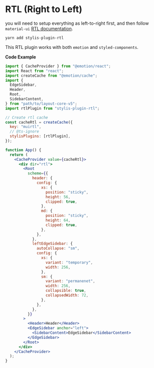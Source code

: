 
<Meta title="Layout v5 (LEGACY)/Feature/Right to Left" />

<style>{`
  .sbdocs-content {
    max-width: 720px;
  }
`}</style>

# RTL (Right to Left)

you will need to setup everything as left-to-right first, and then follow `material-ui` [RTL documentation](https://next.material-ui.com/guides/right-to-left/#steps).

```
yarn add stylis-plugin-rtl
```

This RTL plugin works with both `emotion` and `styled-components`.

**Code Example**

```jsx
import { CacheProvider } from "@emotion/react";
import React from "react";
import createCache from "@emotion/cache";
import {
  EdgeSidebar,
  Header,
  Root,
  SidebarContent,
} from "path/to/layout-core-v5";
import rtlPlugin from "stylis-plugin-rtl";

// Create rtl cache
const cacheRtl = createCache({
  key: "muirtl",
  // @ts-ignore
  stylisPlugins: [rtlPlugin],
});

function App() {
  return (
    <CacheProvider value={cacheRtl}>
      <div dir="rtl">
        <Root
          scheme={{
            header: {
              config: {
                xs: {
                  position: "sticky",
                  height: 56,
                  clipped: true,
                },
                md: {
                  position: "sticky",
                  height: 64,
                  clipped: true,
                },
              },
            },
            leftEdgeSidebar: {
              autoCollapse: "sm",
              config: {
                xs: {
                  variant: "temporary",
                  width: 256,
                },
                sm: {
                  variant: "permanenet",
                  width: 256,
                  collapsible: true,
                  collapsedWidth: 72,
                },
              },
            },
          }}
        >
          <Header>Header</Header>
          <EdgeSidebar anchor="left">
            <SidebarContent>EdgeSidebar</SidebarContent>
          </EdgeSidebar>
        </Root>
      </div>
    </CacheProvider>
  );
}
```

